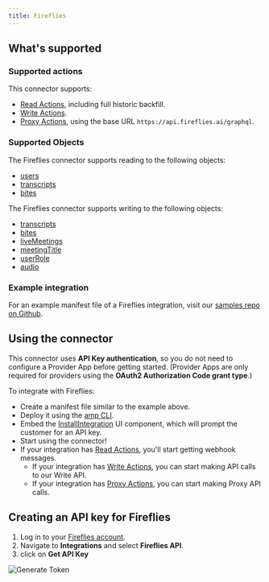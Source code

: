 ```yaml
---
title: Fireflies
---
```

## What's supported

### Supported actions

This connector supports:
- [Read Actions](/read-actions), including full historic backfill.
- [Write Actions](/write-actions).
- [Proxy Actions](/proxy-actions), using the base URL `https://api.fireflies.ai/graphql`.

### Supported Objects
The Fireflies connector supports reading to the following objects:
- [users](https://docs.fireflies.ai/graphql-api/query/users)
- [transcripts](https://docs.fireflies.ai/graphql-api/query/transcripts)
- [bites](https://docs.fireflies.ai/graphql-api/query/bites)

The Fireflies connector supports writing to the following objects:
 - [transcripts](https://docs.fireflies.ai/graphql-api/mutation/delete-transcript)
 - [bites](https://docs.fireflies.ai/graphql-api/mutation/create-bite)
 - [liveMeetings](https://docs.fireflies.ai/graphql-api/mutation/add-to-live)
 - [meetingTitle](https://docs.fireflies.ai/graphql-api/mutation/update-meeting-title)
 - [userRole](https://docs.fireflies.ai/graphql-api/mutation/set-user-role)
 - [audio](https://docs.fireflies.ai/graphql-api/mutation/upload-audio)

### Example integration

For an example manifest file of a Fireflies integration, visit our [samples repo on Github](https://github.com/amp-labs/samples/blob/main/fireflies/amp.yaml).

## Using the connector

This connector uses **API Key authentication**, so you do not need to configure a Provider App before getting started. (Provider Apps are only required for providers using the **OAuth2 Authorization Code grant type**.)

To integrate with Fireflies:
- Create a manifest file similar to the example above.
- Deploy it using the [amp CLI](/cli/overview).
- Embed the [InstallIntegration](/embeddable-ui-components#install-integration) UI component, which will prompt the customer for an API key.
- Start using the connector!
- If your integration has [Read Actions](/read-actions), you'll start getting webhook messages.
   - If your integration has [Write Actions](/write-actions), you can start making API calls to our Write API.
   - If your integration has [Proxy Actions](/proxy-actions), you can start making Proxy API calls.

## Creating an API key for Fireflies

1. Log in to your [Fireflies account](https://app.fireflies.ai/login). 
2. Navigate to **Integrations** and select **Fireflies API**.
3. click on **Get API Key**

![Generate Token](/images/provider-guides/fireflies.gif)